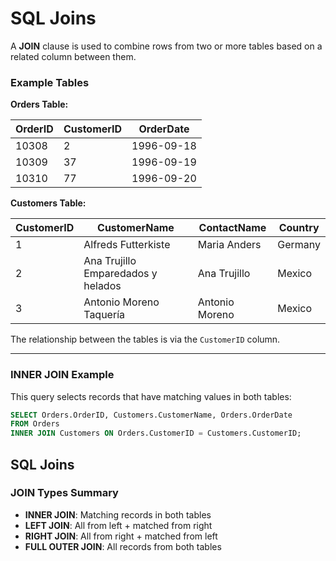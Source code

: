# SQL Joins

A **JOIN** clause is used to combine rows from two or more tables based on a related column between them.

### Example Tables

**Orders Table:**

| OrderID | CustomerID | OrderDate   |
|---------|------------|-------------|
| 10308   | 2          | 1996-09-18  |
| 10309   | 37         | 1996-09-19  |
| 10310   | 77         | 1996-09-20  |

**Customers Table:**

| CustomerID | CustomerName                         | ContactName     | Country |
|------------|--------------------------------------|-----------------|---------|
| 1          | Alfreds Futterkiste                  | Maria Anders    | Germany |
| 2          | Ana Trujillo Emparedados y helados  | Ana Trujillo    | Mexico  |
| 3          | Antonio Moreno Taquería              | Antonio Moreno  | Mexico  |

The relationship between the tables is via the `CustomerID` column.

---

### INNER JOIN Example

This query selects records that have matching values in both tables:

```sql
SELECT Orders.OrderID, Customers.CustomerName, Orders.OrderDate
FROM Orders
INNER JOIN Customers ON Orders.CustomerID = Customers.CustomerID;
```

##  SQL Joins

### JOIN Types Summary
- **INNER JOIN**: Matching records in both tables
- **LEFT JOIN**: All from left + matched from right
- **RIGHT JOIN**: All from right + matched from left
- **FULL OUTER JOIN**: All records from both tables

